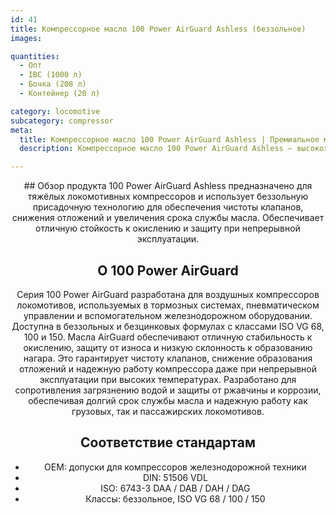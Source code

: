```yaml
---
id: 41
title: Компрессорное масло 100 Power AirGuard Ashless (беззольное)
images:

quantities:
  - Опт
  - IBC (1000 л)
  - Бочка (208 л)
  - Контейнер (20 л)

category: locomotive
subcategory: compressor
meta:
  title: Компрессорное масло 100 Power AirGuard Ashless | Премиальное масло для локомотивов
  description: Компрессорное масло 100 Power AirGuard Ashless — высокоэффективная смазка для тяжёлых локомотивных компрессоров. Благодаря беззольной присадочной технологии снижает отложения, поддерживает чистоту клапанов и продлевает срок службы масла. Обеспечивает отличную стойкость к окислению и защиту при непрерывной работе. Соответствует допускам OEM для железнодорожных компрессоров, стандартам DIN 51506 VDL и ISO 6743-3. Доступно в классах вязкости ISO VG 68 / 100 / 150.

---
```


<Header>
  ## Обзор продукта
  100 Power AirGuard Ashless предназначено для тяжёлых локомотивных
  компрессоров и использует беззольную присадочную технологию для
  обеспечения чистоты клапанов, снижения отложений и увеличения
  срока службы масла. Обеспечивает отличную стойкость к окислению и
  защиту при непрерывной эксплуатации.

  ## О 100 Power AirGuard
  Серия 100 Power AirGuard разработана для воздушных компрессоров локомотивов, используемых в тормозных системах, пневматическом управлении и вспомогательном железнодорожном оборудовании. Доступна в беззольных и безцинковых формулах с классами ISO VG 68, 100 и 150. Масла AirGuard обеспечивают отличную стабильность к окислению, защиту от износа и низкую склонность к образованию нагара. Это гарантирует чистоту клапанов, снижение образования отложений и надежную работу компрессора даже при непрерывной эксплуатации при высоких температурах. Разработано для сопротивления загрязнению водой и защиты от ржавчины и коррозии, обеспечивая долгий срок службы масла и надежную работу как грузовых, так и пассажирских локомотивов.


  ## Соответствие стандартам
  - OEM: допуски для компрессоров железнодорожной техники
  - DIN: 51506 VDL
  - ISO: 6743-3 DAA / DAB / DAH / DAG
  - Классы: беззольное, ISO VG 68 / 100 / 150

</Header>
